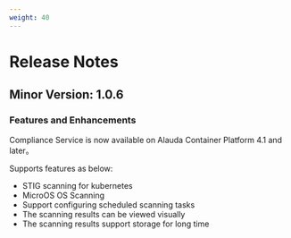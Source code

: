 ```yaml
---
weight: 40
---
```


# Release Notes

## Minor Version: 1.0.6

### Features and Enhancements

Compliance Service  is now available on Alauda Container Platform 4.1 and later。

Supports features as below:

- STIG scanning for kubernetes
- MicroOS OS Scanning
- Support configuring scheduled scanning tasks
- The scanning results can be viewed visually
- The scanning results support storage for long time
